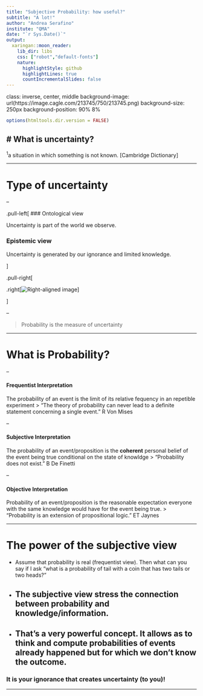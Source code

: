 ```yaml
---
title: "Subjective Probability: how useful?"
subtitle: "A lot!"
author: "Andrea Serafino"
institute: "QMA"
date: "`r Sys.Date()`"
output:
  xaringan::moon_reader:
    lib_dir: libs
    css: ["robot","default-fonts"]
    nature:
      highlightStyle: github
      highlightLines: true
      countIncrementalSlides: false
---
```

class: inverse, center, middle
background-image: url(https://image.cagle.com/213745/750/213745.png)
background-size: 250px
background-position: 90% 8%


```r
options(htmltools.dir.version = FALSE)
```


# What is uncertainty?
--

<sup>1</sup>a situation in which something is not known. [Cambridge Dictionary]

---


# Type of uncertainty


--


.pull-left[
### Ontological view


Uncertainty is part of the world we observe.

### Epistemic view


Uncertainty is generated by our ignorance and limited knowledge.

]

.pull-right[

.right[![Right-aligned image](http://3.bp.blogspot.com/-XvglB4so2LI/VWlPcnjvGDI/AAAAAAAAAWo/Q2KKpi1jwzY/s1600/Themis.jpg)]

]

--

 >Probability is the measure of uncertainty

---

# What is Probability?


--

#### Frequentist Interpretation

The probability of an event is the limit of its relative fequency in an repetible experiment
> "The theory of probability can never lead to a definite statement concerning a single event." R Von Mises

--

#### Subjective Interpretation

The probability of an event/proposition is the __coherent__ personal belief of the event being true conditional on the state of knowldge 
> "Probability does not exist." B De Finetti



--

 
#### Objective Interpretation

Probability of an event/proposition is the reasonable expectation everyone with the same knowledge would have for the event being true. 
> "Probability is an extension of propositional logic." ET Jaynes


---

# The power of the subjective view

- Assume that probability is real (frequentist view). Then what can you say if I ask "what is a probability of tail with a coin that has two tails or two heads?"

- The subjective view stress the connection between probability and knowledge/information. 
--

- That's a very powerful concept. It allows as to think and compute probabilities of events already happened but for which we don't know the outcome.
--


  
### It is your ignorance that creates uncertainty (to you)!

---

